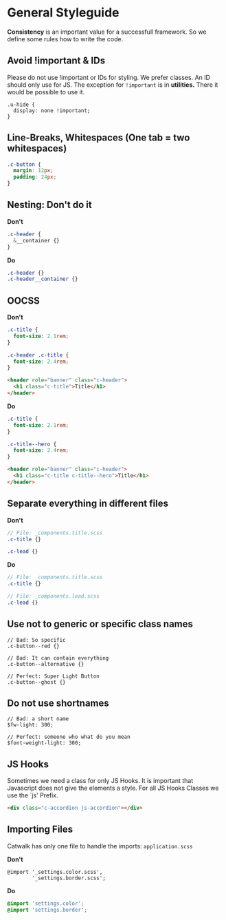 <Meta title='1.Docs|Coding Style'/>

# General Styleguide
**Consistency** is an important value for a successfull framework. So we define some rules how to write the code.

## Avoid !important & IDs
Please do not use !important or IDs for styling. We prefer classes. An ID should only use for JS. The exception for `!important` is in **utilities.** There it would be possible to use it.

```
.u-hide {
  display: none !important;
}
```

## Line-Breaks, Whitespaces (One tab = two whitespaces)
````scss
.c-button {
  margin: 12px;
  padding: 24px;
}
````

## Nesting: Don't do it  

**Don't**
````scss
.c-header {
  &__container {}
}
````

**Do**
````scss
.c-header {}
.c-header__container {}
````


## OOCSS
**Don't**
````scss
.c-title {
  font-size: 2.1rem;
}

.c-header .c-title {
  font-size: 2.4rem;
}
````

````html
<header role="banner" class="c-header">
  <h1 class="c-title">Title</h1>
</header>
````
**Do**
````scss
.c-title {
  font-size: 2.1rem;
}

.c-title--hero {
  font-size: 2.4rem;
}
````

````html
<header role="banner" class="c-header">
  <h1 class="c-title c-title--hero">Title</h1>
</header>
````

## Separate everything in different files

**Don't**  
````scss
// File: _components.title.scss
.c-title {}

.c-lead {}
````

**Do**  
````scss
// File: _components.title.scss
.c-title {}

// File: _components.lead.scss
.c-lead {}
````

## Use not to generic or specific class names

```
// Bad: So specific
.c-button--red {}

// Bad: It can contain everything
.c-button--alternative {}

// Perfect: Super Light Button
.c-button--ghost {}
```

## Do not use shortnames

```
// Bad: a short name
$fw-light: 300;

// Perfect: someone who what do you mean
$font-weight-light: 300;
```

## JS Hooks
Sometimes we need a class for only JS Hooks. It is important that Javascript does not give the elements a style. For all JS Hooks Classes we use the `js' Prefix.

````html
<div class="c-accordion js-accordion"></div>
````


## Importing Files
Catwalk has only one file to handle the imports: `application.scss`

**Don't**  
````
@import '_settings.color.scss',
        '_settings.border.scss';
````

**Do**  
````scss
@import 'settings.color';
@import 'settings.border';
````